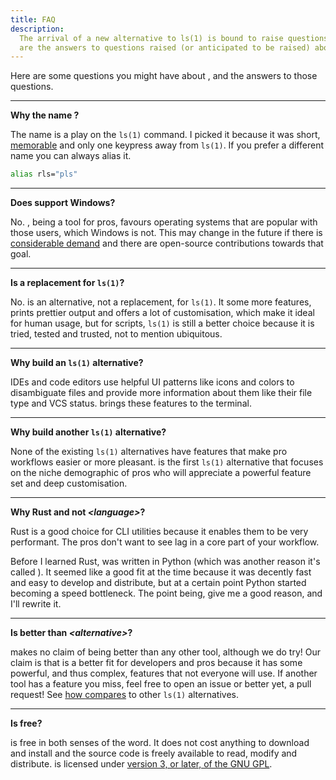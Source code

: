 ```yaml
---
title: FAQ
description:
  The arrival of a new alternative to ls(1) is bound to raise questions. Here
  are the answers to questions raised (or anticipated to be raised) about pls.
---
```


Here are some questions you might have about <Pls />, and the answers to those
questions.

---

**Why the name <Pls />?**

The name <Pls /> is a play on the `ls(1)` command. I picked it because it was
short, [memorable](/about/intro/#features) and only one keypress away from
`ls(1)`. If you prefer a different name you can always alias it.

```bash
alias rls="pls"
```

---

**Does <Pls /> support Windows?**

No. <Pls />, being a tool for pros, favours operating systems that are popular
with those users, which Windows is not. This may change in the future if there
is [considerable demand](https://github.com/pls-rs/pls/issues/80) and there are
open-source contributions towards that goal.

---

**Is <Pls /> a replacement for `ls(1)`?**

No. <Pls /> is an alternative, not a replacement, for `ls(1)`. It some more
features, prints prettier output and offers a lot of customisation, which make
it ideal for human usage, but for scripts, `ls(1)` is still a better choice
because it is tried, tested and trusted, not to mention ubiquitous.

---

**Why build an `ls(1)` alternative?**

IDEs and code editors use helpful UI patterns like icons and colors to
disambiguate files and provide more information about them like their file type
and VCS status. <Pls /> brings these features to the terminal.

---

**Why build another `ls(1)` alternative?**

None of the existing `ls(1)` alternatives have features that make pro workflows
easier or more pleasant. <Pls /> is the first `ls(1)` alternative that focuses
on the niche demographic of pros who will appreciate a powerful feature set and
deep customisation.

---

**Why Rust and not _&lt;language&gt;_?**

Rust is a good choice for CLI utilities because it enables them to be very
performant. The pros don't want to see lag in a core part of your workflow.

Before I learned Rust, <Pls /> was written in Python (which was another reason
it's called <Pls />). It seemed like a good fit at the time because it was
decently fast and easy to develop and distribute, but at a certain point Python
started becoming a speed bottleneck. The point being, give me a good reason, and
I'll rewrite it.

---

**Is <Pls /> better than _&lt;alternative&gt;_?**

<Pls /> makes no claim of being better than any other tool, although we do try!
Our claim is that <Pls /> is a better fit for developers and pros because it has
some powerful, and thus complex, features that not everyone will use. If another
tool has a feature you miss, feel free to open an issue or better yet, a pull
request! See [how <Pls /> compares](/about/comparison/) to other `ls(1)`
alternatives.

---

**Is <Pls /> free?**

<Pls /> is free in both senses of the word. It does not cost anything to
download and install and the source code is freely available to read, modify and
distribute. <Pls /> is licensed under [version 3, or later, of the GNU
GPL](https://www.gnu.org/licenses/gpl-3.0.en.html).

